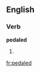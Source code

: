 ==English==

===Verb===
'''pedaled'''

# {{US}} {{past of|[[pedal]]}}

{{anagrams:en/addeelp}}
[[fr:pedaled]]